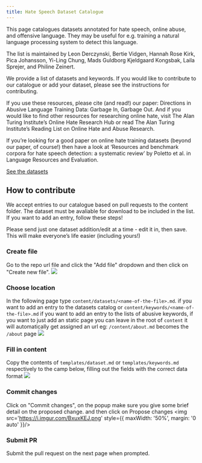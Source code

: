 ```yaml
---
title: Hate Speech Dataset Catalogue
---
```


This page catalogues datasets annotated for hate speech, online abuse, and offensive language. They may be useful for e.g. training a natural language processing system to detect this language.

The list is maintained by Leon Derczynski, Bertie Vidgen, Hannah Rose Kirk, Pica Johansson, Yi-Ling Chung, Mads Guldborg Kjeldgaard Kongsbak, Laila Sprejer, and Philine Zeinert.

We provide a list of datasets and keywords. If you would like to contribute to our catalogue or add your dataset, please see the instructions for contributing.

If you use these resources, please cite (and read!) our paper: Directions in Abusive Language Training Data: Garbage In, Garbage Out. And if you would like to find other resources for researching online hate, visit The Alan Turing Institute’s Online Hate Research Hub or read The Alan Turing Institute’s Reading List on Online Hate and Abuse Research.

If you’re looking for a good paper on online hate training datasets (beyond our paper, of course!) then have a look at ‘Resources and benchmark corpora for hate speech detection: a systematic review’ by Poletto et al. in Language Resources and Evaluation.

<a href="#" className="w-fit mx-auto no-underline rounded-md py-3 px-6 outline-offset-2 transition active:transition-none bg-zinc-800 font-semibold text-zinc-100 hover:bg-zinc-700 active:bg-zinc-800 active:text-zinc-100/70 dark:bg-zinc-700 dark:hover:bg-zinc-600 dark:active:bg-zinc-700 dark:active:text-zinc-100/70">See the datasets</a>

## How to contribute

We accept entries to our catalogue based on pull requests to the content folder. The dataset must be avaliable for download to be included in the list. If you want to add an entry, follow these steps!

Please send just one dataset addition/edit at a time - edit it in, then save. This will make everyone’s life easier (including yours!)

### Create file

Go to the repo url file and click the "Add file" dropdown and then click on "Create new file".
![](https://i.imgur.com/2PR0ZgL.png)

### Choose location

In the following page type `content/datasets/<name-of-the-file>.md`. if you want to add an entry to the datasets catalog or `content/keywords/<name-of-the-file>.md` if you want to add an entry to the lists of abusive keywords, if you want to just add an static page you can leave in the root of `content` it will automatically get assigned an url eg: `/content/about.md` becomes the `/about` page
![](https://i.imgur.com/rr3uSYu.png)

### Fill in content

Copy the contents of `templates/dataset.md` or `templates/keywords.md` respectively to the camp below, filling out the fields with the correct data format
![](https://i.imgur.com/x6JIjhz.png)

### Commit changes

Click on "Commit changes", on the popup make sure you give some brief detail on the proposed change.  and then click on Propose changes
<img src='https://i.imgur.com/BxuxKEJ.png' style={{ maxWidth: '50%', margin: '0 auto' }}/>

### Submit PR

Submit the pull request on the next page when prompted.

